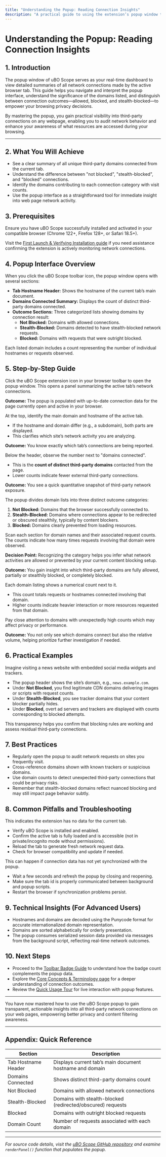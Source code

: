 ```yaml
---
title: "Understanding the Popup: Reading Connection Insights"
description: "A practical guide to using the extension’s popup window to view detailed summaries of all network connections. Learn how to interpret domain connection summaries, recognize the difference between allowed, blocked, and stealth outcomes, and what these mean for your browsing privacy."
---
```


# Understanding the Popup: Reading Connection Insights

## 1. Introduction
The popup window of uBO Scope serves as your real-time dashboard to view detailed summaries of all network connections made by the active browser tab. This guide helps you navigate and interpret the popup interface, understand the significance of the domains listed, and distinguish between connection outcomes—allowed, blocked, and stealth-blocked—to empower your browsing privacy decisions.

By mastering the popup, you gain practical visibility into third-party connections on any webpage, enabling you to audit network behavior and enhance your awareness of what resources are accessed during your browsing.

---

## 2. What You Will Achieve
- See a clear summary of all unique third-party domains connected from the current tab.
- Understand the difference between "not blocked", "stealth-blocked", and "blocked" connections.
- Identify the domains contributing to each connection category with visit counts.
- Use the popup interface as a straightforward tool for immediate insight into web page network activity.


## 3. Prerequisites
Ensure you have uBO Scope successfully installed and activated in your compatible browser (Chrome 122+, Firefox 128+, or Safari 18.5+).

Visit the [First Launch & Verifying Installation guide](/getting-started/installation-basics/first-launch) if you need assistance confirming the extension is actively monitoring network connections.


## 4. Popup Interface Overview
When you click the uBO Scope toolbar icon, the popup window opens with several sections:

- **Tab Hostname Header:** Shows the hostname of the current tab’s main document.
- **Domains Connected Summary:** Displays the count of distinct third-party domains connected.
- **Outcome Sections:** Three categorized lists showing domains by connection result:
  - **Not Blocked:** Domains with allowed connections.
  - **Stealth-Blocked:** Domains detected to have stealth-blocked network requests.
  - **Blocked:** Domains with requests that were outright blocked.

Each listed domain includes a count representing the number of individual hostnames or requests observed.


## 5. Step-by-Step Guide

<Steps>
<Step title="Opening the Popup">
Click the uBO Scope extension icon in your browser toolbar to open the popup window. This opens a panel summarizing the active tab’s network connections.

**Outcome:** The popup is populated with up-to-date connection data for the page currently open and active in your browser.
</Step>

<Step title="Understanding the Tab Hostname Header">
At the top, identify the main domain and hostname of the active tab.

- If the hostname and domain differ (e.g., a subdomain), both parts are displayed.
- This clarifies which site’s network activity you are analyzing.

**Outcome:** You know exactly which tab’s connections are being reported.
</Step>

<Step title="Interpreting Domains Connected Summary">
Below the header, observe the number next to "domains connected".

- This is the **count of distinct third-party domains** contacted from the page.
- Lower counts indicate fewer external third-party connections.

**Outcome:** You see a quick quantitative snapshot of third-party network exposure.
</Step>

<Step title="Reviewing Connection Outcome Sections">
The popup divides domain lists into three distinct outcome categories:

1. **Not Blocked:** Domains that the browser successfully connected to.
2. **Stealth-Blocked:** Domains where connections appear to be redirected or obscured stealthily, typically by content blockers.
3. **Blocked:** Domains clearly prevented from loading resources.

Scan each section for domain names and their associated request counts. The counts indicate how many times requests involving that domain were observed.

**Decision Point:** Recognizing the category helps you infer what network activities are allowed or prevented by your current content blocking setup.

**Outcome:** You gain insight into which third-party domains are fully allowed, partially or stealthily blocked, or completely blocked.
</Step>

<Step title="Using the Domain Counts Effectively">
Each domain listing shows a numerical count next to it.

- This count totals requests or hostnames connected involving that domain.
- Higher counts indicate heavier interaction or more resources requested from that domain.

Pay close attention to domains with unexpectedly high counts which may affect privacy or performance.

**Outcome:** You not only see which domains connect but also the relative volume, helping prioritize further investigation if needed.
</Step>
</Steps>


## 6. Practical Examples
Imagine visiting a news website with embedded social media widgets and trackers.

- The popup header shows the site’s domain, e.g., `news.example.com`.
- Under **Not Blocked**, you find legitimate CDN domains delivering images or scripts with request counts.
- Under **Stealth-Blocked**, you see tracker domains that your content blocker partially hides.
- Under **Blocked**, overt ad servers and trackers are displayed with counts corresponding to blocked attempts.

This transparency helps you confirm that blocking rules are working and assess residual third-party connections.


## 7. Best Practices
- Regularly open the popup to audit network requests on sites you frequently visit.
- Cross-reference domains shown with known trackers or suspicious domains.
- Use domain counts to detect unexpected third-party connections that could be privacy risks.
- Remember that stealth-blocked domains reflect nuanced blocking and may still impact page behavior subtly.


## 8. Common Pitfalls and Troubleshooting

<AccordionGroup title="Troubleshooting Popup Issues">
<Accordion title="Popup Shows 'NO DATA' or No Connection Information">
This indicates the extension has no data for the current tab.

- Verify uBO Scope is installed and enabled.
- Confirm the active tab is fully loaded and is accessible (not in private/incognito mode without permissions).
- Reload the tab to generate fresh network request data.
- Check for browser compatibility and update if needed.
</Accordion>

<Accordion title="Domain Lists Remain Empty While Badge Shows Counts">
This can happen if connection data has not yet synchronized with the popup.

- Wait a few seconds and refresh the popup by closing and reopening.
- Make sure the tab id is properly communicated between background and popup scripts.
- Restart the browser if synchronization problems persist.
</Accordion>
</AccordionGroup>


## 9. Technical Insights (For Advanced Users)

- Hostnames and domains are decoded using the Punycode format for accurate internationalized domain representation.
- Domains are sorted alphabetically for orderly presentation.
- The popup consumes serialized session data provided via messages from the background script, reflecting real-time network outcomes.


## 10. Next Steps
- Proceed to the [Toolbar Badge Guide](/guides/core-workflows/toolbar-badge-guide) to understand how the badge count complements the popup data.
- Explore the [Core Concepts & Terminology page](/overview/product-architecture/core-concepts-terminology) for a deeper understanding of connection outcomes.
- Review the [Quick Usage Tour](/getting-started/core-usage-and-setup/quick-usage-tour) for live interaction with popup features.


---

<Check>
You have now mastered how to use the uBO Scope popup to gain transparent, actionable insights into all third-party network connections on your web pages, empowering better privacy and content filtering awareness.
</Check>


---

## Appendix: Quick Reference

| Section             | Description
|---------------------|----------------------
| Tab Hostname Header  | Displays current tab’s main document hostname and domain
| Domains Connected    | Shows distinct third-party domains count
| Not Blocked          | Domains with allowed network connections
| Stealth-Blocked      | Domains with stealth-blocked (redirected/obscured) requests
| Blocked              | Domains with outright blocked requests
| Domain Count         | Number of requests associated with each domain


---

_For source code details, visit the [uBO Scope GitHub repository](https://github.com/gorhill/uBO-Scope/blob/main/js/popup.js) and examine `renderPanel()` function that populates the popup._
